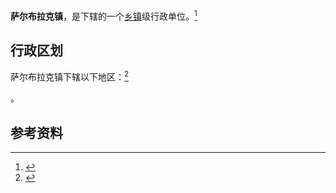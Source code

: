 {{中国乡级行政区|65/40/23/104/000}}

'''萨尔布拉克镇'''，是{{PRC admin/fullname|65/40/23/104/000|3}}下辖的一个[[乡镇|乡镇]]级行政单位。<ref>{{PRC admin/ref sgc|{{PRC admin/parent|65/40/23/104/000}}}}</ref>

== 行政区划 ==

萨尔布拉克镇下辖以下地区：<ref>{{PRC admin/ref sgc|65/40/23/104/000}}</ref>

{{PRC admin/children|65/40/23/104/000}}。

== 参考资料 ==

{{reflist}}

{{行政区划小作品}}
{{PRC admin/navcat|65/40/23/104/000}}